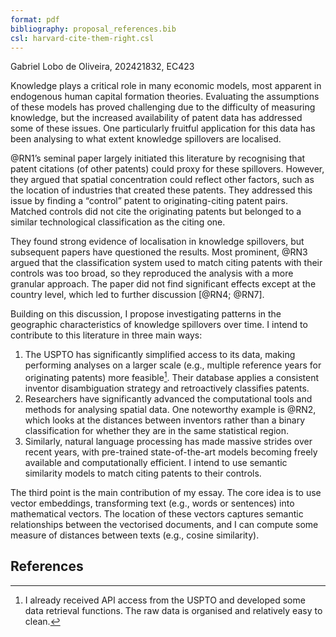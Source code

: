```yaml
---
format: pdf
bibliography: proposal_references.bib
csl: harvard-cite-them-right.csl
---
```


Gabriel Lobo de Oliveira, 202421832, EC423

Knowledge plays a critical role in many economic models, most apparent in endogenous human capital formation theories. Evaluating the assumptions of these models has proved challenging due to the difficulty of measuring knowledge, but the increased availability of patent data has addressed some of these issues. One particularly fruitful application for this data has been analysing to what extent knowledge spillovers are localised.

@RN1's seminal paper largely initiated this literature by recognising that patent citations (of other patents) could proxy for these spillovers. However, they argued that spatial concentration could reflect other factors, such as the location of industries that created these patents. They addressed this issue by finding a "control" patent to originating-citing patent pairs. Matched controls did not cite the originating patents but belonged to a similar technological classification as the citing one.

They found strong evidence of localisation in knowledge spillovers, but subsequent papers have questioned the results. Most prominent, @RN3 argued that the classification system used to match citing patents with their controls was too broad, so they reproduced the analysis with a more granular approach. The paper did not find significant effects except at the country level, which led to further discussion [@RN4; @RN7].

Building on this discussion, I propose investigating patterns in the geographic characteristics of knowledge spillovers over time. I intend to contribute to this literature in three main ways:

1. The USPTO has significantly simplified access to its data, making performing analyses on a larger scale (e.g., multiple reference years for originating patents) more feasible[^1]. Their database applies a consistent inventor disambiguation strategy and retroactively classifies patents.
2. Researchers have significantly advanced the computational tools and methods for analysing spatial data. One noteworthy example is @RN2, which looks at the distances between inventors rather than a binary classification for whether they are in the same statistical region.
3. Similarly, natural language processing has made massive strides over recent years, with pre-trained state-of-the-art models becoming freely available and computationally efficient. I intend to use semantic similarity models to match citing patents to their controls.

The third point is the main contribution of my essay. The core idea is to use vector embeddings, transforming text (e.g., words or sentences) into mathematical vectors. The location of these vectors captures semantic relationships between the vectorised documents, and I can compute some measure of distances between texts (e.g., cosine similarity).

[^1]: I already received API access from the USPTO and developed some data retrieval functions. The raw data is organised and relatively easy to clean.

## References